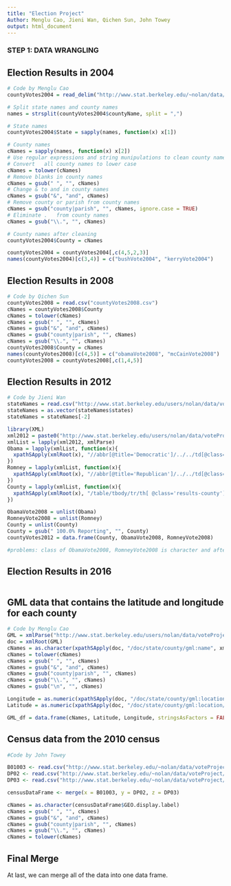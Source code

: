 ```yaml
---
title: "Election Project"
Author: Menglu Cao, Jieni Wan, Qichen Sun, John Towey
output: html_document
---
```


### STEP 1: DATA WRANGLING

## Election Results in 2004
```r
# Code by Menglu Cao
countyVotes2004 = read_delim("http://www.stat.berkeley.edu/~nolan/data/voteProject/countyVotes2004.txt", delim = ' ')

# Split state names and county names
names = strsplit(countyVotes2004$countyName, split = ",")

# State names
countyVotes2004$State = sapply(names, function(x) x[1])

# County names
cNames = sapply(names, function(x) x[2])
# Use regular expressions and string munipulations to clean county names
# Convert	all	county names to lower case
cNames = tolower(cNames)
# Remove blanks in county names
cNames = gsub(" ", "", cNames)
# Change & to and in county names
cNames = gsub("&", "and", cNames)
# Remove county or parish from county names
cNames = gsub("county|parish", "", cNames, ignore.case = TRUE)
# Eliminate	.	from county names
cNames = gsub("\\.", "", cNames)

# County names after cleaning
countyVotes2004$County = cNames

countyVotes2004 = countyVotes2004[,c(4,5,2,3)]
names(countyVotes2004)[c(3,4)] = c("bushVote2004", "kerryVote2004")
```

## Election Results in 2008
```r
# Code by Qichen Sun
countyVotes2008 = read.csv("countyVotes2008.csv")
cNames = countyVotes2008$County
cNames = tolower(cNames)
cNames = gsub(" ", "", cNames)
cNames = gsub("&", "and", cNames)
cNames = gsub("county|parish", "", cNames)
cNames = gsub("\\.", "", cNames)
countyVotes2008$County = cNames
names(countyVotes2008)[c(4,5)] = c("obamaVote2008", "mcCainVote2008")
countyVotes2008 = countyVotes2008[,c(1,4,5)]
```

## Election Results in 2012
```r
# Code by Jieni Wan
stateNames = read.csv("http://www.stat.berkeley.edu/users/nolan/data/voteProject/countyVotes2012/stateNames.txt")
stateNames = as.vector(stateNames$states)
stateNames = stateNames[-2]

library(XML)
xml2012 = paste0("http://www.stat.berkeley.edu/users/nolan/data/voteProject/countyVotes2012/", stateNames, ".xml")
xmlList = lapply(xml2012, xmlParse)
Obama = lapply(xmlList, function(x){
  xpathSApply(xmlRoot(x), "//abbr[@title='Democratic']/../../td[@class='results-percentage']", xmlValue)
})
Romney = lapply(xmlList, function(x){
  xpathSApply(xmlRoot(x), "//abbr[@title='Republican']/../../td[@class='results-percentage']", xmlValue)
})
County = lapply(xmlList, function(x){
  xpathSApply(xmlRoot(x), "/table/tbody/tr/th[ @class='results-county']", xmlValue)
})

ObamaVote2008 = unlist(Obama)
RomneyVote2008 = unlist(Romney)
County = unlist(County)
County = gsub(" 100.0% Reporting", "", County)
countyVotes2012 = data.frame(County, ObamaVote2008, RomneyVote2008)

#problems: class of ObamaVote2008, RomneyVote2008 is character and after using unlist function, the two vectors have names for each elements.
```

## Election Results in 2016
```r

```

## GML data that contains the latitude and longitude for each county
```r
# Code by Menglu Cao
GML = xmlParse("http://www.stat.berkeley.edu/users/nolan/data/voteProject/counties.gml")
doc = xmlRoot(GML)
cNames = as.character(xpathSApply(doc, "/doc/state/county/gml:name", xmlValue))
cNames = tolower(cNames)
cNames = gsub(" ", "", cNames)
cNames = gsub("&", "and", cNames)
cNames = gsub("county|parish", "", cNames)
cNames = gsub("\\.", "", cNames)
cNames = gsub("\n", "", cNames)

Longitude = as.numeric(xpathSApply(doc, "/doc/state/county/gml:location/gml:coord/gml:X", xmlValue))
Latitude = as.numeric(xpathSApply(doc, "/doc/state/county/gml:location/gml:coord/gml:Y", xmlValue))

GML_df = data.frame(cNames, Latitude, Longitude, stringsAsFactors = FALSE)
```

## Census data from the 2010 census
```r
#Code by John Towey

B01003 <- read.csv("http://www.stat.berkeley.edu/~nolan/data/voteProject/census2010/B01003.csv")
DP02 <- read.csv("http://www.stat.berkeley.edu/~nolan/data/voteProject/census2010/DP02.csv")
DP03 <- read.csv("http://www.stat.berkeley.edu/~nolan/data/voteProject/census2010/DP03.csv")

censusDataFrame <- merge(x = B01003, y = DP02, z = DP03)

cNames = as.character(censusDataFrame$GEO.display.label)
cNames = gsub(" ", "", cNames) 
cNames = gsub("&", "and", cNames) 
cNames = gsub("county|parish", "", cNames) 
cNames = gsub("\\.", "", cNames)
cNames = tolower(cNames)  
```

## Final Merge
At last, we can merge all of the data into one data frame. 

